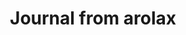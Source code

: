 ---
title: "Journal from arolax"
action_btn:
  enable: true
  label: "Read all posts"
  link: "/blog"
---